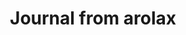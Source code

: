 ---
title: "Journal from arolax"
action_btn:
  enable: true
  label: "Read all posts"
  link: "/blog"
---